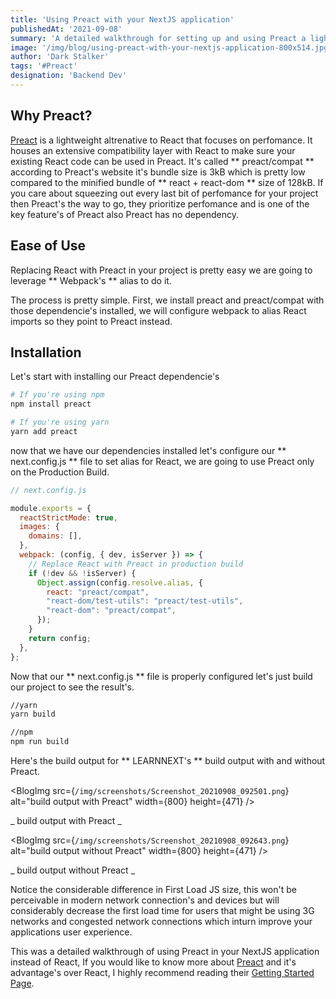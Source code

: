 ```yaml
---
title: 'Using Preact with your NextJS application'
publishedAt: '2021-09-08'
summary: 'A detailed walkthrough for setting up and using Preact a lightweight altrenative to React in your NextJS application.'
image: '/img/blog/using-preact-with-your-nextjs-application-800x514.jpg'
author: 'Dark Stalker'
tags: '#Preact'
designation: 'Backend Dev'
---
```


## Why Preact?

[Preact](https://preactjs.com/) is a lightweight altrenative to React that focuses on perfomance. It houses an extensive compatibility layer with React to make
sure your existing React code can be used in Preact. It's called ** preact/compat ** according to Preact's website it's bundle size is 3kB which is pretty
low compared to the minified bundle of ** react + react-dom ** size of 128kB. If you care about squeezing out every last bit of perfomance for your project then
Preact's the way to go, they prioritize perfomance and is one of the key feature's of Preact also Preact has no dependency.

## Ease of Use

Replacing React with Preact in your project is pretty easy we are going to leverage ** Webpack's ** alias to do it.

The process is pretty simple. First, we install preact and preact/compat with those dependencie's installed, we will configure
webpack to alias React imports so they point to Preact instead.

## Installation

Let's start with installing our Preact dependencie's

```bash
# If you're using npm
npm install preact

# If you're using yarn
yarn add preact
```

now that we have our dependencies installed let's configure our ** next.config.js ** file to set alias for React, we are going to use Preact only on the Production Build.

```JavaScript
// next.config.js

module.exports = {
  reactStrictMode: true,
  images: {
    domains: [],
  },
  webpack: (config, { dev, isServer }) => {
    // Replace React with Preact in production build
    if (!dev && !isServer) {
      Object.assign(config.resolve.alias, {
        react: "preact/compat",
        "react-dom/test-utils": "preact/test-utils",
        "react-dom": "preact/compat",
      });
    }
    return config;
  },
};
```

Now that our ** next.config.js ** file is properly configured let's just build our project to see the result's.

```bash
//yarn
yarn build

//npm
npm run build
```

Here's the build output for ** LEARNNEXT's ** build output with and without Preact.

<BlogImg
  src={`/img/screenshots/Screenshot_20210908_092501.png`}
  alt="build output with Preact"
  width={800}
  height={471}
/>

_ build output with Preact _

<BlogImg
  src={`/img/screenshots/Screenshot_20210908_092643.png`}
  alt="build output without Preact"
  width={800}
  height={471}
/>

_ build output without Preact _

Notice the considerable difference in First Load JS size, this won't be perceivable in modern network connection's and
devices but will considerably decrease the first load time for users that might be using 3G networks and congested network connections
which inturn improve your applications user experience.

This was a detailed walkthrough of using Preact in your NextJS application instead of React, If you would like to know more about [Preact](https://preactjs.com/) and it's advantage's over React, I highly recommend reading their [Getting Started Page](https://preactjs.com/guide/v10/getting-started).
